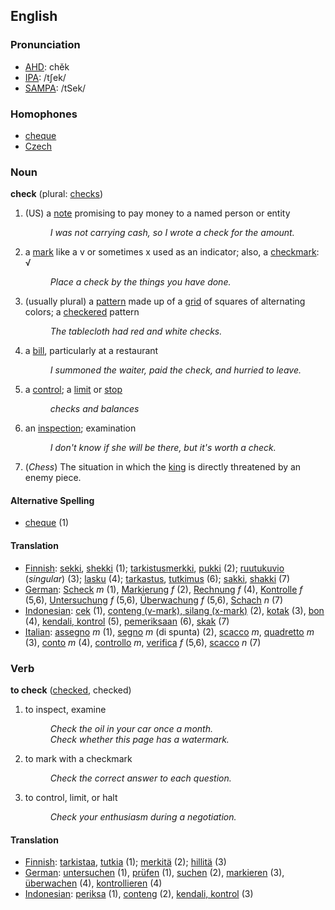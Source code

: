 ==English==

===Pronunciation===
*[[w:AHD|AHD]]: chĕk
*[[w:IPA|IPA]]: /tʃek/
*[[w:SAMPA|SAMPA]]: /tSek/

===Homophones===
*[[cheque]]
*[[Czech]]

===Noun===
'''check''' (plural: [[checks]])

# (US) a [[note]] promising to pay money to a named person or entity
#:''I was not carrying cash, so I wrote a check for the amount.''
# a [[mark]] like a v or sometimes x used as an indicator; also, a [[checkmark]]: &radic;
#: ''Place a check by the things you have done.''
# (usually plural) a [[pattern]] made up of a [[grid]] of squares of alternating colors; a [[checker]]ed pattern
#: ''The tablecloth had red and white checks.''
# a [[bill]], particularly at a restaurant 
#: ''I summoned the waiter, paid the check, and hurried to leave.''
# a [[control]]; a [[limit]] or [[stop]]
#: ''checks and balances''
# an [[inspect]]ion; examination
#: ''I don't know if she will be there, but it's worth a check.''
# (''Chess'') The situation in which the [[king]] is directly threatened by an enemy piece.

====Alternative Spelling====
*[[cheque]] (1)

====Translation====
*[[Finnish]]: [[sekki]], [[shekki]] (1); [[tarkistusmerkki]], [[pukki]] (2); [[ruutukuvio]] (''singular'') (3); [[lasku]] (4); [[tarkastus]], [[tutkimus]] (6); [[sakki]], [[shakki]] (7)
*[[German]]: [[Scheck]] ''m'' (1), [[Markierung]] ''f'' (2), [[Rechnung]] ''f'' (4), [[Kontrolle]] ''f'' (5,6), [[Untersuchung]] ''f'' (5,6), [[Überwachung]] ''f'' (5,6), [[Schach]] ''n'' (7)
*[[Indonesian]]: [[cek]] (1), [[conteng (v-mark), silang (x-mark)]] (2), [[kotak]] (3), [[bon]] (4), [[kendali, kontrol]] (5), [[pemeriksaan]] (6), [[skak]] (7)
*[[Italian]]: [[assegno]] ''m'' (1), [[segno]] ''m'' (di spunta) (2), [[scacco]] ''m'', [[quadretto]] ''m'' (3), [[conto]] ''m'' (4), [[controllo]] ''m'', [[verifica]] ''f'' (5,6), [[scacco]] ''n'' (7)

===Verb===
'''to check''' ([[checked]], checked)

# to inspect, examine
#: ''Check the oil in your car once a month.''
#: ''Check whether this page has a watermark.''
# to mark with a checkmark
#: ''Check the correct answer to each question.''
# to control, limit, or halt
#: ''Check your enthusiasm during a negotiation.''

====Translation====
*[[Finnish]]: [[tarkistaa]], [[tutkia]] (1); [[merkitä]] (2); [[hillitä]] (3)
*[[German]]: [[untersuchen]] (1), [[prüfen]] (1), [[suchen]] (2), [[markieren]] (3), [[überwachen]] (4), [[kontrollieren]] (4)
*[[Indonesian]]: [[periksa]] (1), [[conteng]] (2), [[kendali, kontrol]] (3)